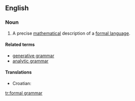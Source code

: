 ==English==
{{wikipedia}}

===Noun===
{{en-noun}}

# {{computer science}} A precise [[mathematical]] description of a [[formal language]].

====Related terms====
* [[generative grammar]]
* [[analytic grammar]]

====Translations====
{{trans-top|description of a formal language}}
*Croatian: {{t|hr|formalna gramatika|f}}
{{trans-mid}}
{{trans-bottom}}

[[tr:formal grammar]]